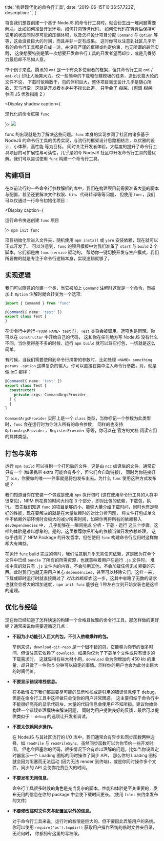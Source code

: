 
  title: '构建现代化的命令行工具',
  date: '2019-06-15T10:36:57.723Z',
  description: '',
}


每当我们想要创建一个基于 NodeJS 的命令行工具时，就会衍生出一堆问题需要解决，比如如何准备开发环境，如何打包转译代码，
如何使代码在转译后保持可调用的状态同时尽可能的压缩体积，以及怎样设计项目分配 `Command` 与 `Option` 等等，这会浪费巨大的时间，而且并非一定有成果。
这时你可以注意到社区几乎所有的命令行工具都是自成一派，并没有严谨的框架或约定约束，也无所谓的最佳实践，
这使想要特别是第一次想要开发命令行工具的开发者望而却步，或是几番努力最后却不尽如人意。

举个例子来说，腾讯的 `omi` 是一个有众多使用者的框架，但其命令行工具 `omi` / `omi-cli` 却让人贻笑大方。仅一些简单的下载和创建模板的任务，造出长篇大论的文件不说，
下载时依赖数千，包的体积巨大，整体项目毫无设计几乎是随心所欲、天马行空，这就是开发者本身并不擅长此道，
只学会了 *糊屎*。（何谓 *糊屎*，参阅 <NextLink href="/posts/elegant-js-2"><a>JS 优雅指南 2</a></NextLink> )

<Display shadow caption={<p>现代化的命令框架 <code>func</code> </p>}>
<Image width={600} height={329} src="/assets/func_demo.png" />
</Display>

<Text p>
  <Link href="https://github.com/unix/func">func</Link> 的出现就是为了解决这些问题。<Code>func</Code> 本身的实现参阅了社区内诸多基于 NodeJS 的命令行工具的优秀实现，与流行的框架设计思路相结合，以优雅的设计、小体积、高性能 等为目标，
同时关注开发者体验，大幅度的提升了命令行工具项目的可扩展性与可读性，几乎是如今 NodeJS 社区中开发命令行工具的最优解。我们可以尝试使用 <Code>func</Code> 构建一个命令行工具。
</Text>

<Spacer y={2} />

## 构建项目

在以前流行的一些命令行参数解析的库中，我们在构建项目前需要准备大量的脚本与配置，甚至还要解决文件权限、`bin`、代码转译等等问题，
但使用 `func`，我们可以仅通过一行命令初始化项目：

<Display caption={<p>运行命令快速创建 <code>func</code> 项目</p>}>
  <Code darkBash>npm init func</Code>
</Display>

项目初始化后进入文件夹，随机使用 `npm install` 或 `yarn` 安装依赖，现在就可以正式开发了。
可以注意到，`func` 的项目模板中为我们准备了 `start` 与 `build` 2 个脚本，它们都是由 `func-service` 驱动的，
帮助你一键切换开发与生产模式，我们所要做的就是专注于命令行逻辑本身，实现逻辑就够了。

<Spacer y={2} />

## 实现逻辑

我们可以随意的创建一个类，当它被加上 `Command` 注解时这就是一个命令，而被加上 `Option` 注解时就会转变为一个选项:

```ts
import { Command } from 'func'

@Command({ name: 'test' })
export class Test {
}
```

在命令行中运行 `<YOUR NAME> test` 时，`Test` 类将会被调用。选项也是同理。你可以在 `constructor` 中开始自己的代码，
这和你在任何地方写 NodeJS 没有什么不同，当你觉得差不多的时候，运行 `npm build` 就可以将它打包，一切就是这么简单。

有时候，当我们需要使用到命令行携带的参数时，比如处理 `<NAME> something params -option` 这样复杂的输入，你可以直接在类中注入命令行参数，对，就是像 IoC 那样：

```ts
@Command({ name: 'test' })
export class Test {
  constructor(
    private args: CommandArgsProvider,
  ) {
  }
}
```

`CommandArgsProvider` 实际上是一个 `class` 类型，当你标记一个参数为此类型时，`func` 会在运行时为你注入所有的命令参数，
同样的也支持 `OptionArgsProvider` 、`RegisterProvider` 等等，你可以在 <Link color href="https://github.com/unix/func#guide">官方的文档</Link> 阅读它们的具体类型。

<Spacer y={2} />

## 打包与发布

运行 `npm build` 可以得到一个打包后的文件，这是由 `ncc` 编译后的文件，通常它只有一个 (如果携带 extra 可能会有多个，但它们会自动链接)，
同时为你链接好了 `bin`，你要做的唯一一件事就是将包发布出去。为什么 `func` 使用这种方式发布呢？

我们知道当你在安装一个包或是使用 `npx` 执行包时 (这在使用命令行工具的人群中很常见)，NPM 所花费的时间大约在 3 个部分，即对比包的依赖，下载包，执行。
首先我们知道 `func` 的项目足够的小，能够大量介绍下载时间，同时也有足够好的性能，现在要解决的就是在大量依赖时的对比分析问题，
将文件打包成单文件不依赖外部环境时会极大的减少所需时间，如果你再将所有的依赖移入 `devDependencies` 中，
几乎能够在一瞬间完成 分析 - 下载 - 运行 这三个步骤。这样的体验是难以想象的。是的，这里推荐你把所有的依赖当做开发依赖处理，
这似乎违背了 NPM Package 的开发哲学，但在使用 `func` 构建命令行应用时这样做却大有裨益。

在运行 `func` build 完成的包时，我们注意到几乎无需任何依赖，这是因为在单个文件中已经 `bundle` 了所有的所需资源，也就意味着用户在运行 `.js` 文件时，
堆栈中真的就只有 `.js` 文件内的内容，不会引用其他，不会加载任何无关紧要的东西。此时我们也就无需用户关心 `dependencies`，甚至可以移除它们，这样一来，
下载或即时运行时就直接跳过了 *对比依赖版本* 这一步，这其中省略了无数的请求也就会会极大的增加速度，`npm init func` 能够在 1 秒左右立刻开始安装也是这样的道理。

<Spacer y={2} />

## 优化与经验

现在你已经知道了怎样快速的构建一个合格且优雅的命令行工具，那怎样做的更好呢？通常来说你需要遵循这几点：

  - **不因为小功能引入巨大的包，不引入依赖爆炸的包。**

    举例来说，`download-git-repo` 是一个很不错的包，它能够为你节约很多时间，但请注意它依赖了 `download`，如果你仅为了下载单个文件或只有很少的下载需求时，
    这就显得有些大材小用，`download` 会为你增加约 450 kb 的重量，却只做了一件你 5 分钟可以搞定的事情。同样你的用户也会为此付出巨大的时间代价。

  - **不要显示错误堆栈信息。**

    在多数情况下我们都需要尽可能的显示堆栈或是引用的错误信息便于 debug，但是在命令行工具中这样做只会使你的用户非常困惑。
    这主要归结于命令行中不能很好高亮的显示代码块，大量的代码信息会使用户不知所措。建议你始终构建一个错误处理模块来解决问题，
    同时为用户提供良好的反馈，最后可以提供类似于 `--debug` 的选项让开发者调试。

  - **不要太依赖同步操作。**

    在 NodeJS 与其社区流行的 I/O 库中，我们通常会有异步和同步函数两种选择，如 `readFile` 与 `readFileSync`，虽然同步函数可以为你节约一些开发时间，
    但也会阻塞你的代码，很多情况下会有难以理解的问题。比如当你设置定时器显示一个 Loading 图标的同时操作了同步 API，
    那么你的 Loading 图标就会因为阻塞而无法运动 (因为无法 render 到终端)，或是你同时操作多个文件，同步的 API 会使你花费巨大的时间。

  - **不要发布无用信息。**

    命令行工具很多时候的角色是充当复杂的脚本，性能和体验是至关重要的，发布无用的信息在你的 package 中会使下载时间更长。(使用 `files` 来约束发布的文件)

  - **不要修改临时文件夹与配置区以外的信息。**

    对于命令行工具来说，运行时的权限是巨大的，但不要因此弄脏用户的系统。你可以使用 `require('os').tmpdir()` 获取用户操作系统的临时文件夹目录，无论何时，
    你都拥有这里的写权限。





